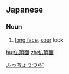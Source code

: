==Japanese==
{{ja-kanjitab|ぶつ|k1=ぶっ|ちょう|つら|k3=づら}}

===Noun===
{{ja-noun|ぶっちょうづら}}

# [[long face]], [[sour]] look
#: {{ja-usex|仏頂面が歪む|ぶっちょうづら が ゆがむ|contort one's face in a sullen look}}

[[Category:ja:Body language|ふっちょうづら']]

[[hu:仏頂面]]
[[zh:仏頂面]]